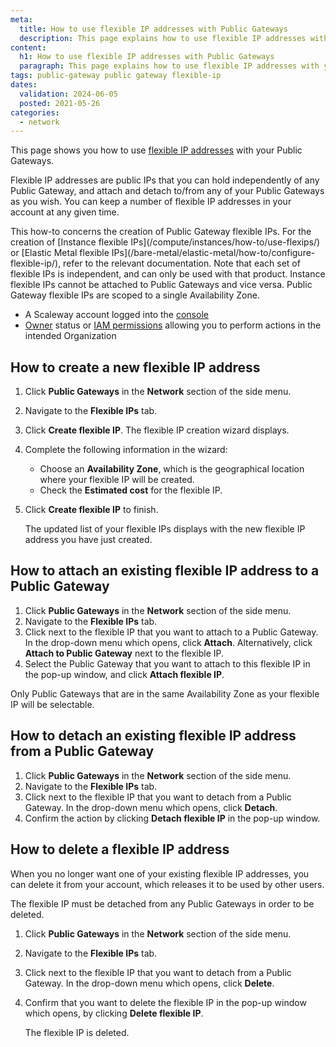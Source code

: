 ```yaml
---
meta:
  title: How to use flexible IP addresses with Public Gateways
  description: This page explains how to use flexible IP addresses with your Public Gateways
content:
  h1: How to use flexible IP addresses with Public Gateways
  paragraph: This page explains how to use flexible IP addresses with your Public Gateways
tags: public-gateway public gateway flexible-ip
dates:
  validation: 2024-06-05
  posted: 2021-05-26
categories:
  - network
---
```


This page shows you how to use [flexible IP addresses](/network/public-gateways/concepts/#flexible-ip/) with your Public Gateways.

Flexible IP addresses are public IPs that you can hold independently of any Public Gateway, and attach and detach to/from any of your Public Gateways as you wish. You can keep a number of flexible IP addresses in your account at any given time.

<Message type="important">
  This how-to concerns the creation of Public Gateway flexible IPs. For the creation of [Instance flexible IPs](/compute/instances/how-to/use-flexips/) or [Elastic Metal flexible IPs](/bare-metal/elastic-metal/how-to/configure-flexible-ip/), refer to the relevant documentation. Note that each set of flexible IPs is independent, and can only be used with that product. Instance flexible IPs cannot be attached to Public Gateways and vice versa. Public Gateway flexible IPs are scoped to a single Availability Zone. 
</Message>

<Macro id="flexible-ip" />

<Macro id="requirements" />

- A Scaleway account logged into the [console](https://console.scaleway.com/)
- [Owner](/identity-and-access-management/iam/concepts/#owner/) status or [IAM permissions](/identity-and-access-management/iam/concepts/#permission/) allowing you to perform actions in the intended Organization

## How to create a new flexible IP address

1. Click **Public Gateways** in the **Network** section of the side menu.
2. Navigate to the **Flexible IPs** tab.
3. Click **Create flexible IP**. The flexible IP creation wizard displays.
4. Complete the following information in the wizard:
    - Choose an **Availability Zone**, which is the geographical location where your flexible IP will be created.
    - Check the **Estimated cost** for the flexible IP.
5. Click **Create flexible IP** to finish.

    The updated list of your flexible IPs displays with the new flexible IP address you have just created.

## How to attach an existing flexible IP address to a Public Gateway

1. Click **Public Gateways** in the **Network** section of the side menu.
2. Navigate to the **Flexible IPs** tab.
3. Click <Icon name="more"/> next to the flexible IP that you want to attach to a Public Gateway. In the drop-down menu which opens, click **Attach**. Alternatively, click **Attach to Public Gateway** next to the flexible IP.
    <Lightbox src="scaleway-attach-flexip-gw.webp" alt="" />
4. Select the Public Gateway that you want to attach to this flexible IP in the pop-up window, and click **Attach flexible IP**. 
    <Lightbox src="scaleway-attach-flexip-gw2.webp" alt="" />

<Message type="note">
  Only Public Gateways that are in the same Availability Zone as your flexible IP will be selectable.
</Message>

## How to detach an existing flexible IP address from a Public Gateway

1. Click **Public Gateways** in the **Network** section of the side menu.
2. Navigate to the **Flexible IPs** tab.
3. Click <Icon name="more"/> next to the flexible IP that you want to detach from a Public Gateway. In the drop-down menu which opens, click **Detach**.
4. Confirm the action by clicking **Detach flexible IP** in the pop-up window.

## How to delete a flexible IP address

When you no longer want one of your existing flexible IP addresses, you can delete it from your account, which releases it to be used by other users.

<Message type="important">
  The flexible IP must be detached from any Public Gateways in order to be deleted.
</Message>

1. Click **Public Gateways** in the **Network** section of the side menu.
2. Navigate to the **Flexible IPs** tab.
3. Click <Icon name="more"/> next to the flexible IP that you want to detach from a Public Gateway. In the drop-down menu which opens, click **Delete**.
4. Confirm that you want to delete the flexible IP in the pop-up window which opens, by clicking **Delete flexible IP**.

    The flexible IP is deleted.


